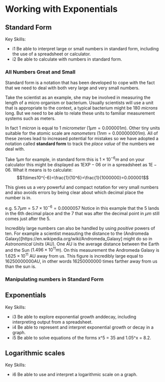 # Working with Exponentials

## Standard Form

Key Skills:

- i1 Be able to interpret large or small numbers in standard form, including the use of a spreadsheet or calculator.
- i2 Be able to calculate with numbers in standard form.

### All Numbers Great and Small

Standard form is a notation that has been developed to cope with the fact that we need to deal with both very large and very small numbers.

Take the scientist as an example, she may be involved in measuring the length of a micro organism or bacterium. Usually scientists will use a unit that is appropriate to the context, a typical bacterium might be 180 *microns* long. But we need to be able to relate these units to familiar measurement systems such as meters. 

In fact 1 *micron* is equal to 1 *micrometer* ($1 \mu m = 0.000001 m$). Other tiny units suitable for the atomic scale are *nanometers* ($1 nm = 0.000000001m$). All of these zeroes lead to increased potential for mistakes so we have adopted a notation called **standard form** to track the *place value* of the numbers we deal with.

Take $1 \mu m$ for example, in standard form this is $1\times10^{-6}m$ and on your calculator this might be displayed as $1\text{EXP}-06$  or in a spreadsheet as $1\text{E}-06$. What it means is to calculate:
$$1\times10^{-6}=\frac{1}{10^6}=\frac{1}{1000000}=0.000001$$

This gives us a very powerful and compact notation for very small numbers and also avoids errors by being clear about which decimal place the number is in.

e.g. $5.7 \mu m = 5.7\times10^{-6}=0.0000057$
Notice in this example that the $5$ lands in the 6th decimal place and the $7$ that was after the decimal point in $\mu m$ still comes just after the $5$.

Incredibly large numbers can also be handled by using *positive* powers of ten. For example a scientist measuting the distance to the (Andromeda Galaxy)[https://en.wikipedia.org/wiki/Andromeda_Galaxy] might do so in *Astronomical Units* (AU). One AU is the average distance between the Earth and the Sun ($1.496\times10^{11}m$). On this measurement the Andromeda Galaxy is $1.625\times10^{11}$ AU away from us. This figure is incredibly large equal to $16250000000 AU$, in other words $16250000000$ times farther away from us than the sun is.

### Manipulating numbers in Standard Form
 


## Exponentials

Key Skills:

- i3 Be able to explore exponential growth anddecay, including interpreting output from a spreadsheet.
- i4 Be able to represent and interpret exponential growth or decay in a graph.
- i5 Be able to solve equations of the forms x^5 = 35 and 1.05^x = 8.2.


## Logarithmic scales

Key Skills:

- i6 Be able to use and interpret a logarithmic scale on a graph.
